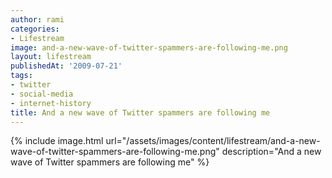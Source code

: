 ```yaml
---
author: rami
categories:
- Lifestream
image: and-a-new-wave-of-twitter-spammers-are-following-me.png
layout: lifestream
publishedAt: '2009-07-21'
tags:
- twitter
- social-media
- internet-history
title: And a new wave of Twitter spammers are following me
---
```


{% include image.html url="/assets/images/content/lifestream/and-a-new-wave-of-twitter-spammers-are-following-me.png" description="And a new wave of Twitter spammers are following me" %}